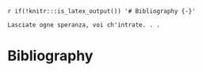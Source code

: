 `r if(!knitr:::is_latex_output()) '# Bibliography {-}'`

<!-- If you're outputting to LaTeX, the heading and references will be generated by the OxThesis LaTeX template. This .Rmd file serves only to add the References headline to gitbook output before the references are added by pandoc -->

```block
Lasciate ogne speranza, voi ch'intrate. . .
```

# Bibliography

<div id="refs"></div>